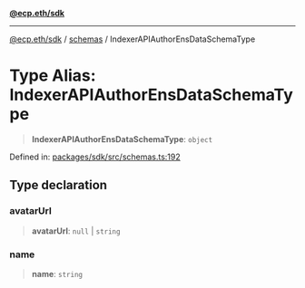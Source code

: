 [**@ecp.eth/sdk**](/sdk-reference/index.mdx)

***

[@ecp.eth/sdk](/sdk-reference/index.mdx) / [schemas](/sdk-reference/schemas/index.mdx) / IndexerAPIAuthorEnsDataSchemaType

# Type Alias: IndexerAPIAuthorEnsDataSchemaType

> **IndexerAPIAuthorEnsDataSchemaType**: `object`

Defined in: [packages/sdk/src/schemas.ts:192](https://github.com/ecp-eth/comments-monorepo/blob/main/packages/sdk/src/schemas.ts#L192)

## Type declaration

### avatarUrl

> **avatarUrl**: `null` \| `string`

### name

> **name**: `string`
